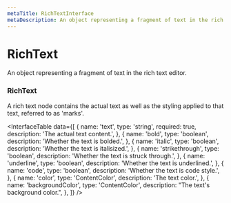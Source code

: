 ```yaml
---
metaTitle: RichTextInterface
metaDescription: An object representing a fragment of text in the rich text editor.
---
```


# RichText

<Description>
  An object representing a fragment of text in the rich text editor.
</Description>

### RichText

A rich text node contains the actual text as well as the styling applied to that text, referred to as 'marks'.

<InterfaceTable
  data={[
    {
      name: 'text',
      type: 'string',
      required: true,
      description: 'The actual text content.',
    },
    {
      name: 'bold',
      type: 'boolean',
      description: 'Whether the text is bolded.',
    },
    {
      name: 'italic',
      type: 'boolean',
      description: 'Whether the text is italisized.',
    },
    {
      name: 'strikethrough',
      type: 'boolean',
      description: 'Whether the text is struck through.',
    },
    {
      name: 'underline',
      type: 'boolean',
      description: 'Whether the text is underlined.',
    },
    {
      name: 'code',
      type: 'boolean',
      description: 'Whether the text is code style.',
    },
    {
      name: 'color',
      type: 'ContentColor',
      description: 'The text color.',
    },
    {
      name: 'backgroundColor',
      type: 'ContentColor',
      description: "The text's background color.",
    },
  ]}
/>
